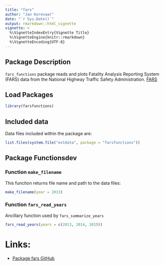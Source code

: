 ```yaml
---
title: "fars"
author: "Jan Korevaar"
date: "`r Sys.Date()`"
output: rmarkdown::html_vignette
vignette: >
  %\VignetteIndexEntry{Vignette Title}
  %\VignetteEngine{knitr::rmarkdown}
  %\VignetteEncoding{UTF-8}
---
```


## Package Description

`fars_functions` package reads and plots Fatality Analysis Reporting System (FARS) data 
from the National Highway Traffic Safety Administration. [FARS](https://en.wikipedia.org/wiki/Fatality_Analysis_Reporting_System)


## Load Packages

```r
library(farsfunctions)
```


## Included data

Data files included within the package are:

```r
list.files(system.file("extdata", package = "farsfunctions"))
```


## Package Functionsdev

### Function `make_filename`

This function returns file name and path to the data files:

```r
make_filename(year = 2013)
```

### Function `fars_read_years`

Ancillary function used by `fars_summarize_years`

```r
fars_read_years(years = c(2013, 2014, 2015))
```

# Links:
* [Package fars GitHub](https://github.com/jkorevaar/farsdata)
